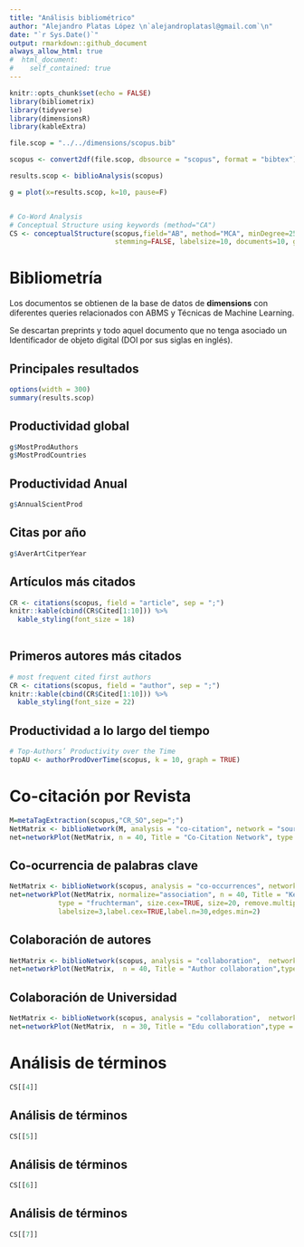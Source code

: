 ```yaml
---
title: "Análisis bibliométrico"
author: "Alejandro Platas López \n`alejandroplatasl@gmail.com`\n"
date: "`r Sys.Date()`"
output: rmarkdown::github_document
always_allow_html: true
#  html_document:
#    self_contained: true
---
```


```r
knitr::opts_chunk$set(echo = FALSE)
library(bibliometrix)
library(tidyverse)
library(dimensionsR)
library(kableExtra)

file.scop = "../../dimensions/scopus.bib"

scopus <- convert2df(file.scop, dbsource = "scopus", format = "bibtex")

results.scop <- biblioAnalysis(scopus)

g = plot(x=results.scop, k=10, pause=F)


# Co-Word Analysis
# Conceptual Structure using keywords (method="CA")
CS <- conceptualStructure(scopus,field="AB", method="MCA", minDegree=25, clust=5, 
                          stemming=FALSE, labelsize=10, documents=10, graph = FALSE)

```

# Bibliometría
Los documentos se obtienen de la base de datos de **dimensions** con diferentes queries relacionados con ABMS y Técnicas de Machine Learning.

Se descartan preprints y todo aquel documento que no tenga asociado un Identificador de objeto digital (DOI por sus siglas en inglés).


## Principales resultados

```r
options(width = 300)
summary(results.scop)
```


## Productividad global

```r
g$MostProdAuthors
g$MostProdCountries
```

## Productividad Anual
```r
g$AnnualScientProd
```

## Citas por año
```r
g$AverArtCitperYear
```

## Artículos más citados
```r
CR <- citations(scopus, field = "article", sep = ";")
knitr::kable(cbind(CR$Cited[1:10])) %>%
  kable_styling(font_size = 18)
  

```

## Primeros autores más citados
```r
# most frequent cited first authors
CR <- citations(scopus, field = "author", sep = ";")
knitr::kable(cbind(CR$Cited[1:10])) %>%
  kable_styling(font_size = 22)

```

## Productividad a lo largo del tiempo
```r
# Top-Authors’ Productivity over the Time
topAU <- authorProdOverTime(scopus, k = 10, graph = TRUE)
```

# Co-citación por Revista
```r
M=metaTagExtraction(scopus,"CR_SO",sep=";")
NetMatrix <- biblioNetwork(M, analysis = "co-citation", network = "sources", sep = ";")
net=networkPlot(NetMatrix, n = 40, Title = "Co-Citation Network", type = "auto", size.cex=TRUE, size=15, remove.multiple=FALSE, labelsize=0.7,edgesize = 10, edges.min=5)
```

## Co-ocurrencia de palabras clave
```r
NetMatrix <- biblioNetwork(scopus, analysis = "co-occurrences", network = "keywords", sep = ";")
net=networkPlot(NetMatrix, normalize="association", n = 40, Title = "Keyword Co-occurrences", 
            type = "fruchterman", size.cex=TRUE, size=20, remove.multiple=F, edgesize = 10, 
            labelsize=3,label.cex=TRUE,label.n=30,edges.min=2)

```

## Colaboración de autores
```r
NetMatrix <- biblioNetwork(scopus, analysis = "collaboration",  network = "authors", sep = ";")
net=networkPlot(NetMatrix,  n = 40, Title = "Author collaboration",type = "auto", size=10,size.cex=T,edgesize = 3,labelsize=0.6)

```

## Colaboración de Universidad
```r
NetMatrix <- biblioNetwork(scopus, analysis = "collaboration",  network = "universities", sep = ";")
net=networkPlot(NetMatrix,  n = 30, Title = "Edu collaboration",type = "auto", size=10,size.cex=T,edgesize = 3,labelsize=0.6)

```

# Análisis de términos
```r
CS[[4]]
```


## Análisis de términos
```r
CS[[5]]
```

## Análisis de términos
```r
CS[[6]]
```

## Análisis de términos
```r
CS[[7]]
```